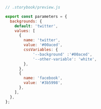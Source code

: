 ```js
// .storybook/preview.js

export const parameters = {
  backgrounds: {
    default: 'twitter',
    values: [
      {
        name: 'twitter',
        value: '#00aced',
        cssVariables: {
            '--background' :'#00aced',
            '--other-variable': 'white',
        },
      },
      {
        name: 'facebook',
        value: '#3b5998',
      },
    ],
  },
};
```
